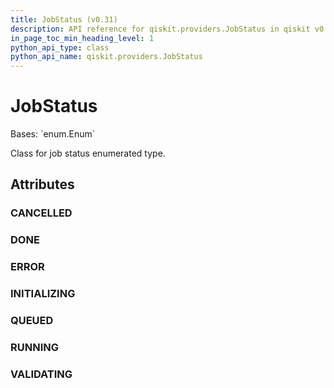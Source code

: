 ```yaml
---
title: JobStatus (v0.31)
description: API reference for qiskit.providers.JobStatus in qiskit v0.31
in_page_toc_min_heading_level: 1
python_api_type: class
python_api_name: qiskit.providers.JobStatus
---
```


# JobStatus

<Class id="qiskit.providers.JobStatus" isDedicatedPage={true} github="https://github.com/qiskit/qiskit/tree/stable/0.18/qiskit/providers/jobstatus.py" signature="JobStatus(value)" modifiers="class">
  Bases: `enum.Enum`

  Class for job status enumerated type.

  ## Attributes

  ### CANCELLED

  <Attribute id="qiskit.providers.JobStatus.CANCELLED" attributeValue="'job has been cancelled'" />

  ### DONE

  <Attribute id="qiskit.providers.JobStatus.DONE" attributeValue="'job has successfully run'" />

  ### ERROR

  <Attribute id="qiskit.providers.JobStatus.ERROR" attributeValue="'job incurred error'" />

  ### INITIALIZING

  <Attribute id="qiskit.providers.JobStatus.INITIALIZING" attributeValue="'job is being initialized'" />

  ### QUEUED

  <Attribute id="qiskit.providers.JobStatus.QUEUED" attributeValue="'job is queued'" />

  ### RUNNING

  <Attribute id="qiskit.providers.JobStatus.RUNNING" attributeValue="'job is actively running'" />

  ### VALIDATING

  <Attribute id="qiskit.providers.JobStatus.VALIDATING" attributeValue="'job is being validated'" />
</Class>

